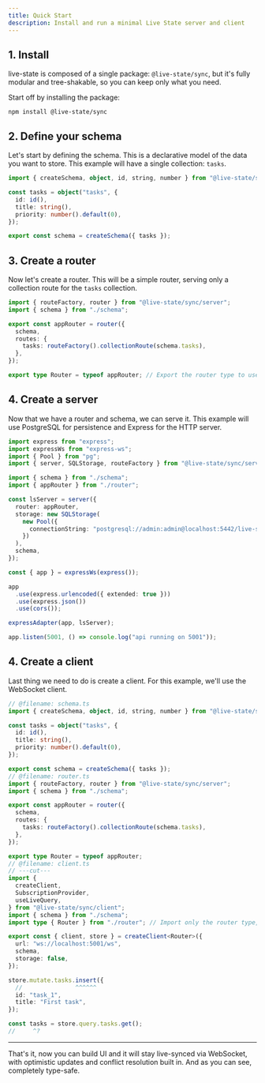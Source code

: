 ```yaml
---
title: Quick Start
description: Install and run a minimal Live State server and client
---
```


## 1. Install

live-state is composed of a single package: `@live-state/sync`, but it's fully modular and tree-shakable, so you can keep only what you need.

Start off by installing the package:

```npm
npm install @live-state/sync
```

## 2. Define your schema

Let's start by defining the schema. This is a declarative model of the data you want to store. This example will have a single collection: `tasks`.

```ts title="schema.ts"
import { createSchema, object, id, string, number } from "@live-state/sync";

const tasks = object("tasks", {
  id: id(),
  title: string(),
  priority: number().default(0),
});

export const schema = createSchema({ tasks });
```

## 3. Create a router

Now let's create a router. This will be a simple router, serving only a collection route for the `tasks` collection.

```ts title="router.ts"
import { routeFactory, router } from "@live-state/sync/server";
import { schema } from "./schema";

export const appRouter = router({
  schema,
  routes: {
    tasks: routeFactory().collectionRoute(schema.tasks),
  },
});

export type Router = typeof appRouter; // Export the router type to use later in the client
```

## 4. Create a server

Now that we have a router and schema, we can serve it. This example will use PostgreSQL for persistence and Express for the HTTP server.

```ts title="server.ts"
import express from "express";
import expressWs from "express-ws";
import { Pool } from "pg";
import { server, SQLStorage, routeFactory } from "@live-state/sync/server";

import { schema } from "./schema";
import { appRouter } from "./router";

const lsServer = server({
  router: appRouter,
  storage: new SQLStorage(
    new Pool({
      connectionString: "postgresql://admin:admin@localhost:5442/live-state",
    })
  ),
  schema,
});

const { app } = expressWs(express());

app
  .use(express.urlencoded({ extended: true }))
  .use(express.json())
  .use(cors());

expressAdapter(app, lsServer);

app.listen(5001, () => console.log("api running on 5001"));
```

## 4. Create a client

Last thing we need to do is create a client. For this example, we'll use the WebSocket client.

```ts twoslash title="client.ts"
// @filename: schema.ts
import { createSchema, object, id, string, number } from "@live-state/sync";

const tasks = object("tasks", {
  id: id(),
  title: string(),
  priority: number().default(0),
});

export const schema = createSchema({ tasks });
// @filename: router.ts
import { routeFactory, router } from "@live-state/sync/server";
import { schema } from "./schema";

export const appRouter = router({
  schema,
  routes: {
    tasks: routeFactory().collectionRoute(schema.tasks),
  },
});

export type Router = typeof appRouter;
// @filename: client.ts
// ---cut---
import {
  createClient,
  SubscriptionProvider,
  useLiveQuery,
} from "@live-state/sync/client";
import { schema } from "./schema";
import type { Router } from "./router"; // Import only the router type, otherwise you will get build errors

export const { client, store } = createClient<Router>({
  url: "ws://localhost:5001/ws",
  schema,
  storage: false,
});

store.mutate.tasks.insert({
  //               ^^^^^^
  id: "task_1",
  title: "First task",
});

const tasks = store.query.tasks.get();
//     ^?
```

---

That's it, now you can build UI and it will stay live-synced via WebSocket, with optimistic updates and conflict resolution built in. And as you can see, completely type-safe.
